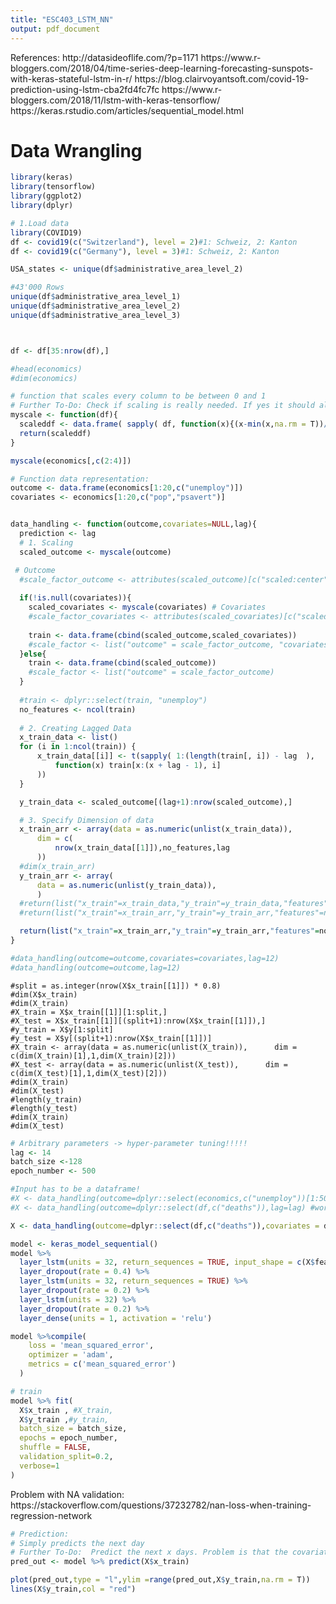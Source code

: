 ```yaml
---
title: "ESC403_LSTM_NN"
output: pdf_document
---
```


References:
http://datasideoflife.com/?p=1171
https://www.r-bloggers.com/2018/04/time-series-deep-learning-forecasting-sunspots-with-keras-stateful-lstm-in-r/
https://blog.clairvoyantsoft.com/covid-19-prediction-using-lstm-cba2fd4fc7fc
https://www.r-bloggers.com/2018/11/lstm-with-keras-tensorflow/
https://keras.rstudio.com/articles/sequential_model.html

############################################################################################
# Data Wrangling
############################################################################################

```r
library(keras)
library(tensorflow)
library(ggplot2)
library(dplyr)

# 1.Load data
library(COVID19)
df <- covid19(c("Switzerland"), level = 2)#1: Schweiz, 2: Kanton
df <- covid19(c("Germany"), level = 3)#1: Schweiz, 2: Kanton

USA_states <- unique(df$administrative_area_level_2)

#43'000 Rows
unique(df$administrative_area_level_1)
unique(df$administrative_area_level_2)
unique(df$administrative_area_level_3)



df <- df[35:nrow(df),]

#head(economics)
#dim(economics)
```

```r
# function that scales every column to be between 0 and 1
# Further To-Do: Check if scaling is really needed. If yes it should also give the variables to rescale later!
myscale <- function(df){
  scaleddf <- data.frame( sapply( df, function(x){(x-min(x,na.rm = T))/(max(x,na.rm = T)-min(x,na.rm = T))} ))
  return(scaleddf)
}

myscale(economics[,c(2:4)])

```


```r
# Function data representation:
outcome <- data.frame(economics[1:20,c("unemploy")])
covariates <- economics[1:20,c("pop","psavert")]


data_handling <- function(outcome,covariates=NULL,lag){
  prediction <- lag
  # 1. Scaling
  scaled_outcome <- myscale(outcome)

 # Outcome
  #scale_factor_outcome <- attributes(scaled_outcome)[c("scaled:center","scaled:scale")]
  
  if(!is.null(covariates)){
    scaled_covariates <- myscale(covariates) # Covariates
    #scale_factor_covariates <- attributes(scaled_covariates)[c("scaled:center","scaled:scale")]
    
    train <- data.frame(cbind(scaled_outcome,scaled_covariates))
    #scale_factor <- list("outcome" = scale_factor_outcome, "covariates"=scale_factor_covariates)
  }else{
    train <- data.frame(cbind(scaled_outcome))
    #scale_factor <- list("outcome" = scale_factor_outcome)
  }
  
  #train <- dplyr::select(train, "unemploy")
  no_features <- ncol(train)
  
  # 2. Creating Lagged Data
  x_train_data <- list()
  for (i in 1:ncol(train)) {
      x_train_data[[i]] <- t(sapply( 1:(length(train[, i]) - lag  ),
          function(x) train[x:(x + lag - 1), i]
      ))
  }

  y_train_data <- scaled_outcome[(lag+1):nrow(scaled_outcome),]

  # 3. Specify Dimension of data
  x_train_arr <- array(data = as.numeric(unlist(x_train_data)),
      dim = c(
          nrow(x_train_data[[1]]),no_features,lag
      ))
  #dim(x_train_arr)
  y_train_arr <- array(
      data = as.numeric(unlist(y_train_data)),
      )
  #return(list("x_train"=x_train_data,"y_train"=y_train_data,"features"=no_features, "scale"=scale_factor))
  #return(list("x_train"=x_train_arr,"y_train"=y_train_arr,"features"=no_features, "scale"=scale_factor))

  return(list("x_train"=x_train_arr,"y_train"=y_train_arr,"features"=no_features))
}

#data_handling(outcome=outcome,covariates=covariates,lag=12)
#data_handling(outcome=outcome,lag=12)
```


```{}
#split = as.integer(nrow(X$x_train[[1]]) * 0.8)
#dim(X$x_train)
#dim(X_train)
#X_train = X$x_train[[1]][1:split,]
#X_test = X$x_train[[1]][(split+1):nrow(X$x_train[[1]]),]
#y_train = X$y[1:split]
#y_test = X$y[(split+1):nrow(X$x_train[[1]])]
#X_train <- array(data = as.numeric(unlist(X_train)),      dim = c(dim(X_train)[1],1,dim(X_train)[2]))
#X_test <- array(data = as.numeric(unlist(X_test)),      dim = c(dim(X_test)[1],1,dim(X_test)[2]))
#dim(X_train)
#dim(X_test)
#length(y_train)
#length(y_test)
#dim(X_train)
#dim(X_test)
```


```r
# Arbitrary parameters -> hyper-parameter tuning!!!!!
lag <- 14
batch_size <-128
epoch_number <- 500

#Input has to be a dataframe!
#X <- data_handling(outcome=dplyr::select(economics,c("unemploy"))[1:500,],covariates = dplyr::select(economics,-c("date", "unemploy"))[1:500,],lag=lag) #works with this!
#X <- data_handling(outcome=dplyr::select(df,c("deaths")),lag=lag) #works

X <- data_handling(outcome=dplyr::select(df,c("deaths")),covariates = dplyr::select(df,c("facial_coverings")),lag=lag)

model <- keras_model_sequential()
model %>%
  layer_lstm(units = 32, return_sequences = TRUE, input_shape = c(X$features,lag)) %>% 
  layer_dropout(rate = 0.4) %>%
  layer_lstm(units = 32, return_sequences = TRUE) %>%
  layer_dropout(rate = 0.2) %>%
  layer_lstm(units = 32) %>%
  layer_dropout(rate = 0.2) %>%
  layer_dense(units = 1, activation = 'relu')

model %>%compile(
    loss = 'mean_squared_error',
    optimizer = 'adam',
    metrics = c('mean_squared_error')
  )

# train
model %>% fit( 
  X$x_train , #X_train, 
  X$y_train ,#y_train, 
  batch_size = batch_size, 
  epochs = epoch_number, 
  shuffle = FALSE,
  validation_split=0.2,
  verbose=1
)
```
Problem with NA validation:
https://stackoverflow.com/questions/37232782/nan-loss-when-training-regression-network

```r
# Prediction:
# Simply predicts the next day
# Further To-Do:  Predict the next x days. Problem is that the covariates need also to be given!
pred_out <- model %>% predict(X$x_train)

plot(pred_out,type = "l",ylim =range(pred_out,X$y_train,na.rm = T))
lines(X$y_train,col = "red")
```


